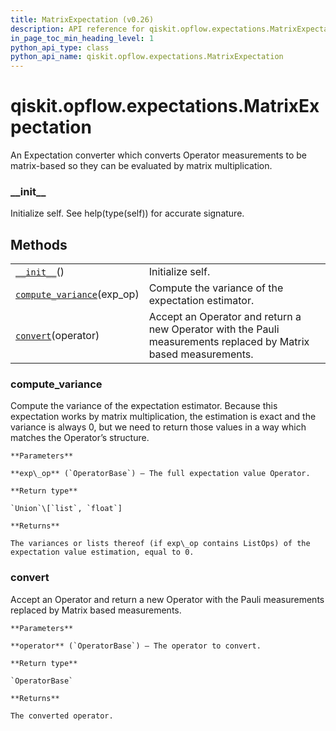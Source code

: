 ```yaml
---
title: MatrixExpectation (v0.26)
description: API reference for qiskit.opflow.expectations.MatrixExpectation in qiskit v0.26
in_page_toc_min_heading_level: 1
python_api_type: class
python_api_name: qiskit.opflow.expectations.MatrixExpectation
---
```


<span id="qiskit-opflow-expectations-matrixexpectation" />

# qiskit.opflow\.expectations.MatrixExpectation

<Class id="qiskit.opflow.expectations.MatrixExpectation" isDedicatedPage={true} github="https://github.com/qiskit/qiskit/tree/stable/0.17/qiskit/opflow/expectations/matrix_expectation.py" signature="MatrixExpectation" modifiers="class">
  An Expectation converter which converts Operator measurements to be matrix-based so they can be evaluated by matrix multiplication.

  ### \_\_init\_\_

  <Function id="qiskit.opflow.expectations.MatrixExpectation.__init__" signature="__init__()">
    Initialize self. See help(type(self)) for accurate signature.
  </Function>

  ## Methods

  |                                                                                                                                                               |                                                                                                                 |
  | ------------------------------------------------------------------------------------------------------------------------------------------------------------- | --------------------------------------------------------------------------------------------------------------- |
  | [`__init__`](#qiskit.opflow.expectations.MatrixExpectation.__init__ "qiskit.opflow.expectations.MatrixExpectation.__init__")()                                | Initialize self.                                                                                                |
  | [`compute_variance`](#qiskit.opflow.expectations.MatrixExpectation.compute_variance "qiskit.opflow.expectations.MatrixExpectation.compute_variance")(exp\_op) | Compute the variance of the expectation estimator.                                                              |
  | [`convert`](#qiskit.opflow.expectations.MatrixExpectation.convert "qiskit.opflow.expectations.MatrixExpectation.convert")(operator)                           | Accept an Operator and return a new Operator with the Pauli measurements replaced by Matrix based measurements. |

  ### compute\_variance

  <Function id="qiskit.opflow.expectations.MatrixExpectation.compute_variance" signature="compute_variance(exp_op)">
    Compute the variance of the expectation estimator. Because this expectation works by matrix multiplication, the estimation is exact and the variance is always 0, but we need to return those values in a way which matches the Operator’s structure.

    **Parameters**

    **exp\_op** (`OperatorBase`) – The full expectation value Operator.

    **Return type**

    `Union`\[`list`, `float`]

    **Returns**

    The variances or lists thereof (if exp\_op contains ListOps) of the expectation value estimation, equal to 0.
  </Function>

  ### convert

  <Function id="qiskit.opflow.expectations.MatrixExpectation.convert" signature="convert(operator)">
    Accept an Operator and return a new Operator with the Pauli measurements replaced by Matrix based measurements.

    **Parameters**

    **operator** (`OperatorBase`) – The operator to convert.

    **Return type**

    `OperatorBase`

    **Returns**

    The converted operator.
  </Function>
</Class>

